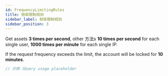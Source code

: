 ```yaml
---
id: FrequencyLimitingRules
title: 频率限制规则
sidebar_label: 频率限制规则
sidebar_position: 3
---
```


Get assets **3 times per second**, other 方法s **10 times per second** for each single user, **1000 times per minute** for each single IP.

If the request frequency exceeds the limit, the account will be locked for **10 minutes**.

```javascript title="JQuery"
// 示例 JQuery usage placeholder
```
